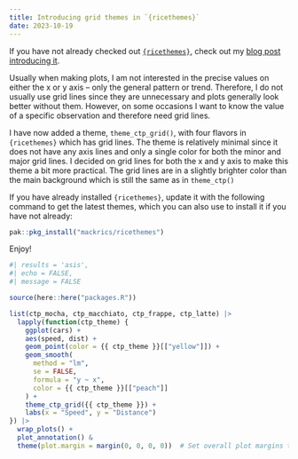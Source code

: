 ```yaml
---
title: Introducing grid themes in `{ricethemes}`
date: 2023-10-19
---
```


If you have not already checked out [`{ricethemes}`](https://github.com/mackrics/ricethemes),
check out my [blog post introducing it](./ricethemes-intro.html).

Usually when making plots, I am not interested in the precise values on either
the x or y axis -- only the general pattern or trend. Therefore, I do not
usually use grid lines since they are unnecessary and plots generally
look better without them. However, on some occasions I want to know the value
of a specific observation and therefore need grid lines.

I have now added a theme, `theme_ctp_grid()`, with four flavors in
`{ricethemes}` which has grid lines. The theme is relatively minimal since it
does not have any axis lines and only a single color for both the minor and
major grid lines. I decided on grid lines for both the x and y axis to make
this theme a bit more practical. The grid lines are in a slightly brighter
color than the main background which is still the same as in `theme_ctp()`

If you have already installed `{ricethemes}`, update it with the following
command to get the latest themes, which you can also use to install it if you
have not already:

```r
pak::pkg_install("mackrics/ricethemes")
```

Enjoy!


```r
#| results = 'asis',
#| echo = FALSE,
#| message = FALSE

source(here::here("packages.R"))

list(ctp_mocha, ctp_macchiato, ctp_frappe, ctp_latte) |>
  lapply(function(ctp_theme) {
    ggplot(cars) +
    aes(speed, dist) +
    geom_point(color = {{ ctp_theme }}[["yellow"]]) +
    geom_smooth(
      method = "lm",
      se = FALSE,
      formula = "y ~ x",
      color = {{ ctp_theme }}[["peach"]]
    ) +
    theme_ctp_grid({{ ctp_theme }}) +
    labs(x = "Speed", y = "Distance")
}) |>
  wrap_plots() +
  plot_annotation() & 
  theme(plot.margin = margin(0, 0, 0, 0))  # Set overall plot margins to zero

```
